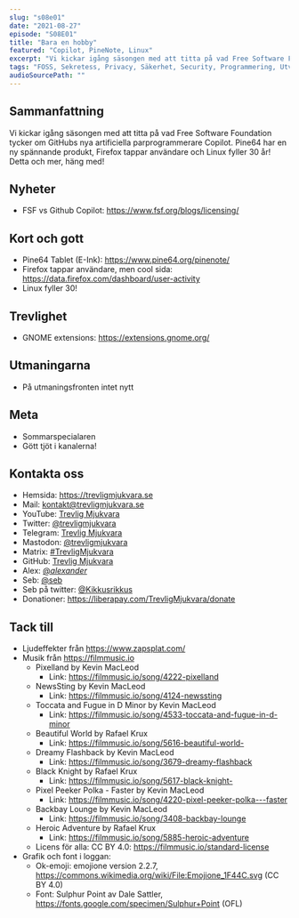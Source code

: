 ```yaml
---
slug: "s08e01"
date: "2021-08-27"
episode: "S08E01"
title: "Bara en hobby"
featured: "Copilot, PineNote, Linux"
excerpt: "Vi kickar igång säsongen med att titta på vad Free Software Foundation tycker om GitHubs nya artificiella parprogrammerare Copilot. Pine64 har en ny spännande produkt, Firefox tappar användare och Linux fyller 30 år! Detta och mer, häng med!"
tags: "FOSS, Sekretess, Privacy, Säkerhet, Security, Programmering, Utveckling, Mjukvara, Technology, Linux, Open Source, Linus Torvalds, Free Software Foundation, FSF, Richard Stallman, Firefox, Pine64, GNOME, GitHub, Copilot"
audioSourcePath: ""
---
```


## Sammanfattning
Vi kickar igång säsongen med att titta på vad Free Software Foundation tycker om GitHubs nya artificiella parprogrammerare Copilot. Pine64 har en ny spännande produkt, Firefox tappar användare och Linux fyller 30 år! Detta och mer, häng med!

## Nyheter

- FSF vs Github Copilot: https://www.fsf.org/blogs/licensing/

## Kort och gott

- Pine64 Tablet (E-Ink): https://www.pine64.org/pinenote/
- Firefox tappar användare, men cool sida: https://data.firefox.com/dashboard/user-activity 
- Linux fyller 30!

## Trevlighet

- GNOME extensions: https://extensions.gnome.org/

## Utmaningarna

- På utmaningsfronten intet nytt

## Meta

- Sommarspecialaren
- Gött tjöt i kanalerna!

## Kontakta oss

- Hemsida: https://trevligmjukvara.se
- Mail: kontakt@trevligmjukvara.se
- YouTube: [Trevlig Mjukvara](https://www.youtube.com/channel/UCRVmpkj-XM6UhUCjGiL3hhQ)
- Twitter: [@trevligmjukvara](https://twitter.com/trevligmjukvara)
- Telegram: [Trevlig Mjukvara](https://t.me/trevligmjukvara)
- Mastodon: [@trevligmjukvara](https://fikaverse.club/@trevligmjukvara)
- Matrix: [#TrevligMjukvara](https://matrix.to/#/%23TrevligMjukvara:matrix.org)
- GitHub: [Trevlig Mjukvara](https://github.com/trevligmjukvara)
- Alex: [@_alexander_](https://mastodon.online/@_alexander_)
- Seb: [@seb](https://social.gelotte.dev/@seb)
- Seb på twitter: [@Kikkusrikkus](https://twitter.com/Kikkusrikkus)
- Donationer: https://liberapay.com/TrevligMjukvara/donate

## Tack till

- Ljudeffekter från https://www.zapsplat.com/
- Musik från https://filmmusic.io
  - Pixelland by Kevin MacLeod
    - Link: https://filmmusic.io/song/4222-pixelland
  - NewsSting by Kevin MacLeod
    - Link: https://filmmusic.io/song/4124-newssting
  - Toccata and Fugue in D Minor by Kevin MacLeod
    - Link: https://filmmusic.io/song/4533-toccata-and-fugue-in-d-minor
  - Beautiful World by Rafael Krux
    - Link: https://filmmusic.io/song/5616-beautiful-world-
  - Dreamy Flashback by Kevin MacLeod
    - Link: https://filmmusic.io/song/3679-dreamy-flashback
  - Black Knight by Rafael Krux
    - Link: https://filmmusic.io/song/5617-black-knight-
  - Pixel Peeker Polka - Faster by Kevin MacLeod
    - Link: https://filmmusic.io/song/4220-pixel-peeker-polka---faster
  - Backbay Lounge by Kevin MacLeod
    - Link: https://filmmusic.io/song/3408-backbay-lounge
  - Heroic Adventure by Rafael Krux
    - Link: https://filmmusic.io/song/5885-heroic-adventure
  - Licens för alla: CC BY 4.0: https://filmmusic.io/standard-license
- Grafik och font i loggan:
  - Ok-emoji: emojione version 2.2.7, https://commons.wikimedia.org/wiki/File:Emojione_1F44C.svg (CC BY 4.0)
  - Font: Sulphur Point av Dale Sattler, https://fonts.google.com/specimen/Sulphur+Point (OFL)
